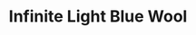 ---
title: "Infinite Light Blue Wool"
images:
  color: "MUfCHtba5zu7JgxDNLI16Qk2IKjYwtZVgHDdJcq4x7FEUo3O"
  item: "MUfCHtba5zu7qZ2YiIaIHtyR4kJGxwYKZL7P82Ea0N5BWuhz"
type: "magic/infinite"
crate: "wool"
unmodifiable: true
winChance: 6
---